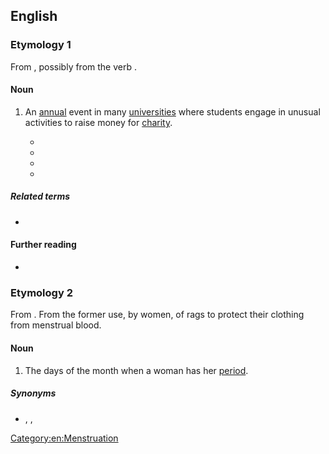 {{also|rag-week}}
==English==

===Etymology 1===
From {{compound|rag|week|gloss1=university students society run for charitable fundraising|lang=en}}, possibly from the verb {{m|en|rag||tease; torment; banter}}.

====Noun====
{{en-noun}}

# {{lb|en|chiefly|British|and|Irish|student slang}} An [[annual]] event in many [[university|universities]] where students engage in unusual activities to raise money for [[charity]].
#* {{quote-journal|date=1949-04|journal=The Texas Outlook|volume=33|number=4|page=4|passage=This week has been the University College '''Rag Week'''. The students are given more or less all the week.  They organize a series of revels culminating in a gran procession and collection this afternoon.}}
#* {{quote-news|date=January 6 1982|author=B.A. Young|work=[[w:The Financial Times|The Financial Times]]section=section 1|page=9|passage=The only acting that looks like anything but '''rag week''' at a bad university is by Billy Hartman as a private detective.}}
#* {{quote-book|year=1987|author=Terry Pratchett|title=Mort|page=222|passage=Worse than that, too, during '''Rag Week''' when the drink flowed quickly and the privy seemes too far to stagger.}}
#* {{quote-magazine|author=John Thaxter|title=Tower of Bagel|work=The Stage|date=December 19 2002|page=15|passage=In truth the gags seldom rise above the level of an undergraduate '''Rag Week''' but speed, quickchange wigs and sheer chutzpah from Russell Bentley, pretty blonde Marianne Levy, Joel Brookes and Teddy Lawrence give wicked twists to such as 'Richard and Judaism', a Who Wants to be a Millionaire? contestant whose phone-a-friend is his argumentative Jewish mother, a wondering 'Wandering Jew' and a savage Shylock rehearsal scene.}}

=====Related terms=====
* {{l|en|rag day}}

====Further reading====
* {{pedia|Rag (student society)}}

===Etymology 2===
From {{compound|rag|week|gloss1=piece of old cloth|lang=en}}. From the former use, by women, of rags to protect their clothing from menstrual blood.

====Noun====
{{en-noun}}

# {{lb|en|British slang|coarse}} The days of the month when a woman has her [[period]].
#: {{ux|en|I wouldn't bother trying to [[get off with]] her &ndash; it's '''rag week'''.}}

=====Synonyms=====
* {{l|en|menstrual period}}, {{l|en|monthly friend}}, {{l|en|monthly visitor}}

[[Category:en:Menstruation]]